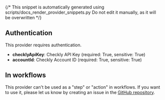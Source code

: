 {/* This snippet is automatically generated using scripts/docs_render_provider_snippets.py 
Do not edit it manually, as it will be overwritten */}

## Authentication
This provider requires authentication.
- **checklyApiKey**: Checkly API Key (required: True, sensitive: True)
- **accountId**: Checkly Account ID (required: True, sensitive: True)


## In workflows

This provider can't be used as a "step" or "action" in workflows. If you want to use it, please let us know by creating an issue in the [GitHub repository](https://github.com/keephq/keep/issues).


